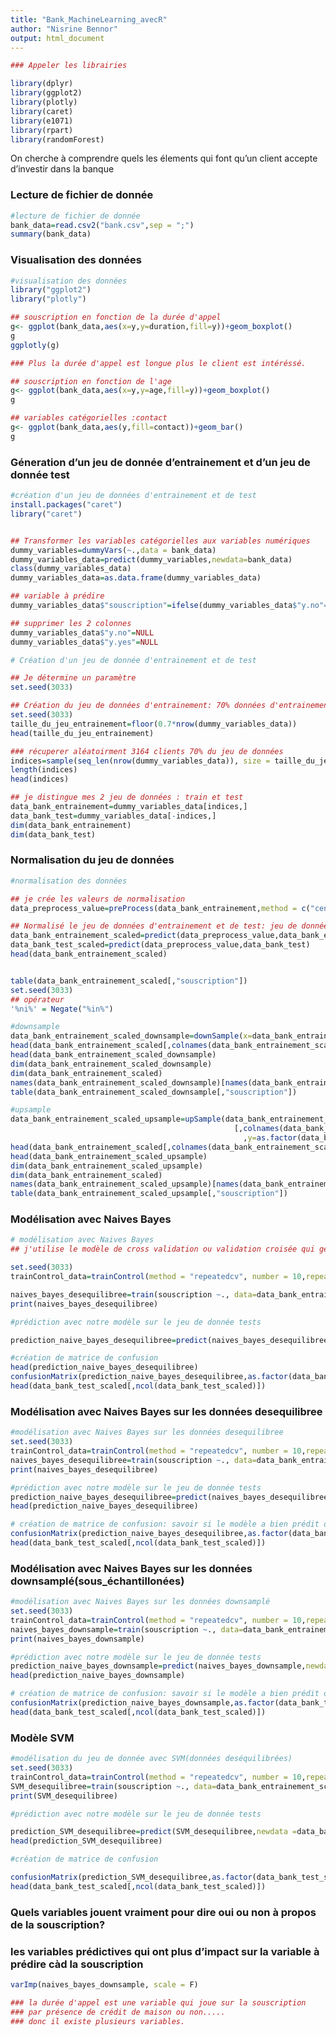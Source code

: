 ```yaml
---
title: "Bank_MachineLearning_avecR"
author: "Nisrine Bennor"
output: html_document
---
```

```r
### Appeler les librairies
```

```r
library(dplyr)
library(ggplot2)
library(plotly)
library(caret)
library(e1071)
library(rpart)
library(randomForest)
```
On cherche à comprendre quels les élements qui font qu'un client accepte d'investir dans la banque 

### Lecture de fichier de donnée
```r
#lecture de fichier de donnée
bank_data=read.csv2("bank.csv",sep = ";")
summary(bank_data)

```

### Visualisation des données

```r
#visualisation des données
library("ggplot2")
library("plotly")

## souscription en fonction de la durée d'appel
g<- ggplot(bank_data,aes(x=y,y=duration,fill=y))+geom_boxplot()
g
ggplotly(g)

### Plus la durée d'appel est longue plus le client est intéréssé.

## souscription en fonction de l'age 
g<- ggplot(bank_data,aes(x=y,y=age,fill=y))+geom_boxplot()
g

## variables catégorielles :contact 
g<- ggplot(bank_data,aes(y,fill=contact))+geom_bar()
g


```

### Géneration d'un jeu de donnée d'entrainement et d'un jeu de donnée test

```r
#création d'un jeu de données d'entrainement et de test
install.packages("caret")
library("caret")


## Transformer les variables catégorielles aux variables numériques 
dummy_variables=dummyVars(~.,data = bank_data)
dummy_variables_data=predict(dummy_variables,newdata=bank_data)
class(dummy_variables_data)
dummy_variables_data=as.data.frame(dummy_variables_data)

## variable à prédire 
dummy_variables_data$"souscription"=ifelse(dummy_variables_data$"y.no"==1, "no", "yes")

## supprimer les 2 colonnes 
dummy_variables_data$"y.no"=NULL
dummy_variables_data$"y.yes"=NULL

# Création d'un jeu de donnée d'entrainement et de test

## Je détermine un paramètre 
set.seed(3033)

## Création du jeu de données d'entrainement: 70% données d'entrainement et 30% pour les données test 
set.seed(3033)
taille_du_jeu_entrainement=floor(0.7*nrow(dummy_variables_data))
head(taille_du_jeu_entrainement)

### récuperer aléatoirment 3164 clients 70% du jeu de données 
indices=sample(seq_len(nrow(dummy_variables_data)), size = taille_du_jeu_entrainement)
length(indices)
head(indices)

## je distingue mes 2 jeu de données : train et test 
data_bank_entrainement=dummy_variables_data[indices,]
data_bank_test=dummy_variables_data[-indices,]
dim(data_bank_entrainement)
dim(data_bank_test)
```
### Normalisation du jeu de données

```r
#normalisation des données 

## je crée les valeurs de normalisation
data_preprocess_value=preProcess(data_bank_entrainement,method = c("center","scale"))

## Normalisé le jeu de données d'entrainement et de test: jeu de données normalisé càd à l'échelle
data_bank_entrainement_scaled=predict(data_preprocess_value,data_bank_entrainement)
data_bank_test_scaled=predict(data_preprocess_value,data_bank_test)
head(data_bank_entrainement_scaled)


table(data_bank_entrainement_scaled[,"souscription"])
set.seed(3033)
## opérateur
'%ni%' = Negate("%in%")

#downsample
data_bank_entrainement_scaled_downsample=downSample(x=data_bank_entrainement_scaled[,colnames(data_bank_entrainement_scaled) %ni% "souscription"] ,y=as.factor(data_bank_entrainement_scaled$"souscription"))
head(data_bank_entrainement_scaled[,colnames(data_bank_entrainement_scaled) %ni% "souscription"])
head(data_bank_entrainement_scaled_downsample)
dim(data_bank_entrainement_scaled_downsample)
dim(data_bank_entrainement_scaled)
names(data_bank_entrainement_scaled_downsample)[names(data_bank_entrainement_scaled_downsample)=="Class"]="souscription"
table(data_bank_entrainement_scaled_downsample[,"souscription"])

#upsample
data_bank_entrainement_scaled_upsample=upSample(data_bank_entrainement_scaled
                                                  [,colnames(data_bank_entrainement_scaled) %ni% "souscription"]
                                                    ,y=as.factor(data_bank_entrainement_scaled$"souscription"))
head(data_bank_entrainement_scaled[,colnames(data_bank_entrainement_scaled) %ni% "souscription"])
head(data_bank_entrainement_scaled_upsample)
dim(data_bank_entrainement_scaled_upsample)
dim(data_bank_entrainement_scaled)
names(data_bank_entrainement_scaled_upsample)[names(data_bank_entrainement_scaled_upsample)=="Class"]="souscription"
table(data_bank_entrainement_scaled_upsample[,"souscription"])
```

### Modélisation avec Naives Bayes
```r
# modélisation avec Naives Bayes
## j'utilise le modèle de cross validation ou validation croisée qui génère une valeur de précision pour savoir si notre mosèle est bon ou pas sur nos données. 

set.seed(3033)
trainControl_data=trainControl(method = "repeatedcv", number = 10,repeats = 3)

naives_bayes_desequilibree=train(souscription ~., data=data_bank_entrainement_scaled, method="nb", preProcess=NULL)
print(naives_bayes_desequilibree)

#prédiction avec notre modèle sur le jeu de donnée tests

prediction_naive_bayes_desequilibree=predict(naives_bayes_desequilibree,newdata =data_bank_test_scaled[,-ncol(data_bank_test_scaled)])

#création de matrice de confusion 
head(prediction_naive_bayes_desequilibree)
confusionMatrix(prediction_naive_bayes_desequilibree,as.factor(data_bank_test_scaled[,ncol(data_bank_test_scaled)]))
head(data_bank_test_scaled[,ncol(data_bank_test_scaled)])
```

### Modélisation avec Naives Bayes sur les données desequilibree
```r
#modélisation avec Naives Bayes sur les données desequilibree
set.seed(3033)
trainControl_data=trainControl(method = "repeatedcv", number = 10,repeats = 5)
naives_bayes_desequilibree=train(souscription ~., data=data_bank_entrainement_scaled, method="nb", preProcess=NULL)
print(naives_bayes_desequilibree)

#prédiction avec notre modèle sur le jeu de donnée tests
prediction_naive_bayes_desequilibree=predict(naives_bayes_desequilibree,newdata =data_bank_test_scaled[,-ncol(data_bank_test_scaled)])
head(prediction_naive_bayes_desequilibree)

# création de matrice de confusion: savoir si le modèle a bien prédit ou pas afin de comparer la prédiction au vrai réponse qui se trouve dans le jeu de données tests et dans la dernière colonne.  
confusionMatrix(prediction_naive_bayes_desequilibree,as.factor(data_bank_test_scaled[,ncol(data_bank_test_scaled)]))
head(data_bank_test_scaled[,ncol(data_bank_test_scaled)])
```

### Modélisation avec Naives Bayes sur les données downsamplé(sous_échantillonées)
```r
#modélisation avec Naives Bayes sur les données downsamplé
set.seed(3033)
trainControl_data=trainControl(method = "repeatedcv", number = 10,repeats = 5)
naives_bayes_downsample=train(souscription ~., data=data_bank_entrainement_scaled_downsample, method="nb", preProcess=NULL)
print(naives_bayes_downsample)

#prédiction avec notre modèle sur le jeu de donnée tests
prediction_naive_bayes_downsample=predict(naives_bayes_downsample,newdata =data_bank_test_scaled[,-ncol(data_bank_test_scaled)])
head(prediction_naive_bayes_downsample)

# création de matrice de confusion: savoir si le modèle a bien prédit ou pas afin de comparer la prédiction au vrai réponse qui se trouve dans le jeu de données tests et dans la dernière colonne.  
confusionMatrix(prediction_naive_bayes_downsample,as.factor(data_bank_test_scaled[,ncol(data_bank_test_scaled)]))
head(data_bank_test_scaled[,ncol(data_bank_test_scaled)])
```

### Modèle SVM

```r
#modélisation du jeu de donnée avec SVM(données deséquilibrées)
set.seed(3033)
trainControl_data=trainControl(method = "repeatedcv", number = 10,repeats = 5)
SVM_desequilibree=train(souscription ~., data=data_bank_entrainement_scaled, method="svmLinear", preProcess=NULL)
print(SVM_desequilibree)

#prédiction avec notre modèle sur le jeu de donnée tests

prediction_SVM_desequilibree=predict(SVM_desequilibree,newdata =data_bank_test_scaled[,-ncol(data_bank_test_scaled)])
head(prediction_SVM_desequilibree)

#création de matrice de confusion 

confusionMatrix(prediction_SVM_desequilibree,as.factor(data_bank_test_scaled[,ncol(data_bank_test_scaled)]))
head(data_bank_test_scaled[,ncol(data_bank_test_scaled)])
```

### Quels variables jouent vraiment pour dire oui ou non à propos de la souscription?
### les variables prédictives qui ont plus d'impact sur la variable à prédire càd la souscription

```r
varImp(naives_bayes_downsample, scale = F)

### la durée d'appel est une variable qui joue sur la souscription
### par présence de crédit de maison ou non.....
### donc il existe plusieurs variables. 
```

